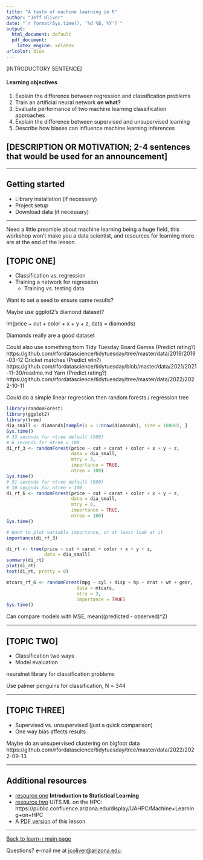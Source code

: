 ```yaml
---
title: "A taste of machine learning in R"
author: "Jeff Oliver"
date: "`r format(Sys.time(), '%d %B, %Y')`"
output:
  html_document: default
  pdf_document:
    latex_engine: xelatex
urlcolor: blue
---
```


[INTRODUCTORY SENTENCE]

#### Learning objectives
1. Explain the difference between regression and classification problems
2. Train an artificial neural network **on what?**
3. Evaluate performance of two machine learning classification approaches
4. Explain the difference between supervised and unsupervised learning
5. Describe how biases can influence machine learning inferences

## [DESCRIPTION OR MOTIVATION; 2-4 sentences that would be used for an announcement]

***

## Getting started

+ Library installation (if necessary)
+ Project setup
+ Download data (if necessary)

***

Need a little preamble about machine learning being a huge field, this workshop 
won't make you a data scientist, and resources for learning more are at the end
of the lesson.

## [TOPIC ONE]

+ Classification vs. regression
+ Training a network for regression
    + Training vs. testing data

Want to set a seed to ensure same results?

Maybe use ggplot2's diamond dataset?

lm(price ~ cut + color + x + y + z, data = diamonds)

Diamonds really are a good dataset

Could also use something from Tidy Tuesday
Board Games (Predict rating?)
https://github.com/rfordatascience/tidytuesday/tree/master/data/2019/2019-03-12
Cricket matches (Predict win?)
https://github.com/rfordatascience/tidytuesday/blob/master/data/2021/2021-11-30/readme.md
Yarn (Predict rating?)
https://github.com/rfordatascience/tidytuesday/tree/master/data/2022/2022-10-11


Could do a simple linear regression then random forests / regression tree

```r
library(randomForest)
library(ggplot2)
library(tree)
dia_small <- diamonds[sample(x = 1:nrow(diamonds), size = 10000), ]
Sys.time()
# 33 seconds for ntree default (500)
# 6 seconds for ntree = 100
di_rf_3 <- randomForest(price ~ cut + carat + color + x + y + z, 
                        data = dia_small,
                        mtry = 3,
                        importance = TRUE,
                        ntree = 100)
Sys.time()
# 51 seconds for ntree default (500)
# 10 seconds for ntree = 100
di_rf_6 <- randomForest(price ~ cut + carat + color + x + y + z, 
                        data = dia_small,
                        mtry = 6,
                        importance = TRUE,
                        ntree = 100)
Sys.time()

# Want to plot variable importance, or at least look at it
importance(di_rf_3)

di_rt <- tree(price ~ cut + carat + color + x + y + z,
              data = dia_small)
summary(di_rt)
plot(di_rt)
text(di_rt, pretty = 0)

mtcars_rf_6 <- randomForest(mpg ~ cyl + disp + hp + drat + wt + gear, 
                          data = mtcars,
                          mtry = 3,
                          importance = TRUE)
Sys.time()
```

Can compare models with MSE, mean((predicted - observed)^2)

***

## [TOPIC TWO]

+ Classification two ways
+ Model evaluation

neuralnet library for classification problems

Use palmer penguins for classification, N = 344

***

## [TOPIC THREE]

+ Supervised vs. unsupervised (just a quick comparison)
+ One way bias affects results

Maybe do an unsupervised clustering on bigfoot data
https://github.com/rfordatascience/tidytuesday/tree/master/data/2022/2022-09-13


***

## Additional resources

+ [resource one](url-one) **Introduction to Statistical Learning**
+ [resource two](url-two) UITS ML on the HPC: https://public.confluence.arizona.edu/display/UAHPC/Machine+Learning+on+HPC
+ A [PDF version](https://jcoliver.github.io/learn-r/018-intro-ml.pdf) of this lesson

***

<a href="index.html">Back to learn-r main page</a>
  
Questions?  e-mail me at <a href="mailto:jcoliver@arizona.edu">jcoliver@arizona.edu</a>.